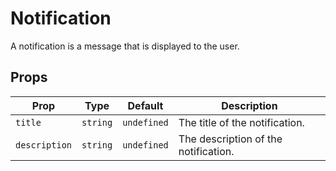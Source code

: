 

# Notification

A notification is a message that is displayed to the user.

<ComponentShowcase>
  <GlassNotification
    title="Notification Title"
    description="Notification description"
  />
</ComponentShowcase>

## Props

| Prop | Type | Default | Description |
| --- | --- | --- | --- |
| `title` | `string` | `undefined` | The title of the notification. |
| `description` | `string` | `undefined` | The description of the notification. |
